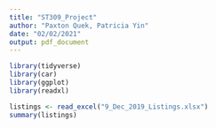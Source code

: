 ```yaml
---
title: "ST309_Project"
author: "Paxton Quek, Patricia Yin"
date: "02/02/2021"
output: pdf_document
---
```


```r
library(tidyverse)
library(car)
library(ggplot)
library(readxl)

listings <- read_excel("9_Dec_2019_Listings.xlsx")
summary(listings)
```

